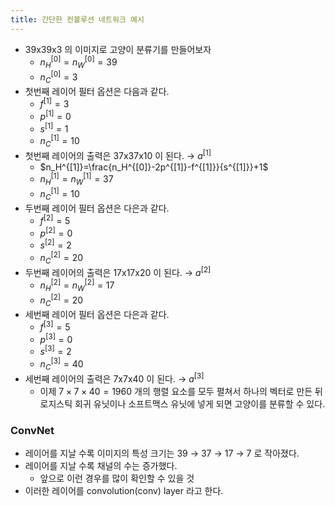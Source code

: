 ```yaml
---
title: 간단한 컨볼루션 네트워크 예시
---
```


- 39x39x3 의 이미지로 고양이 분류기를 만들어보자
    - $n_H^{[0]}=n_W^{[0]}=39$
    - $n_C^{[0]}=3$
- 첫번째 레이어 필터 옵션은 다음과 같다.
    - $f^{[1]}=3$
    - $p^{[1]}=0$
    - $s^{[1]}=1$
    - $n_C^{[1]}=10$
- 첫번째 레이어의 출력은 37x37x10 이 된다. → $a^{[1]}$
    - $n_H^{[1]}=\frac{n_H^{[0]}-2p^{[1]}-f^{[1]}}{s^{[1]}}+1$
    - $n_H^{[1]}=n_W^{[1]}=37$
    - $n_C^{[1]}=10$
- 두번째 레이어 필터 옵션은 다은과 같다.
    - $f^{[2]}=5$
    - $p^{[2]}=0$
    - $s^{[2]}=2$
    - $n_C^{[2]}=20$
- 두번째 레이어의 출력은 17x17x20 이 된다. → $a^{[2]}$
    - $n_H^{[2]}=n_W^{[2]}=17$
    - $n_C^{[2]}=20$
- 세번째 레이어 필터 옵션은 다은과 같다.
    - $f^{[3]}=5$
    - $p^{[3]}=0$
    - $s^{[3]}=2$
    - $n_C^{[3]}=40$
- 세번째 레이어의 출력은 7x7x40 이 된다. → $a^{[3]}$
    - 이제 $7\times{}7\times{}40=1960$ 개의 행렬 요소를 모두 펼쳐서 하나의 벡터로 만든 뒤 로지스틱 회귀 유닛이나 소프트맥스 유닛에 넣게 되면 고양이를 분류할 수 있다.

### ConvNet

- 레이어를 지날 수록 이미지의 특성 크기는 39 → 37 → 17 → 7 로 작아졌다.
- 레이어를 지날 수록 채널의 수는 증가했다.
    - 앞으로 이런 경우를 많이 확인할 수 있을 것
- 이러한 레이어를 convolution(conv) layer 라고 한다.